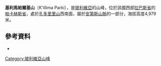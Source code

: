 {{Coord|17|47|25|S|69|5|24|W|display=title}}

'''基利馬帕爾基山'''（K'illima Parki），是[[玻利維亞|玻利維亞]]的山峰，位於該國西部[[拉巴斯省|拉巴斯省]]的[[帕卡赫斯省|帕卡赫斯省]]，處於[[孔多里里山|孔多里里山]]西南面，屬於[[安第斯山脈|安第斯山脈]]的一部分，海拔高度4,979米。

==參考資料==
*{{cite web|url=http://www.ine.gob.bo/publicaciones/visorPdf.aspx?Codigo=020305&tipo=1|title=Charaña|author=<!--Staff writer(s); no by-line.-->|date=|website=|publisher=INE, Bolivia|accessdate=November 8, 2014|deadurl=yes|archiveurl=https://web.archive.org/web/20141107171218/http://www.ine.gob.bo/publicaciones/visorPdf.aspx?Codigo=020305&tipo=1|archivedate=2014年11月7日}}

{{Bolivia-geo-stub}}
[[Category:玻利維亞山峰|Category:玻利維亞山峰]]